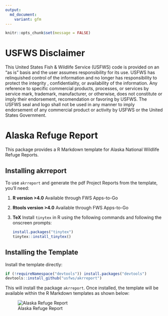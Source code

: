 ```yaml
---
output:
  md_document:
    variant: gfm
---
```


```r
knitr::opts_chunk$set(message = FALSE)
```


# USFWS Disclaimer
This United States Fish & Wildlife Service (USFWS) code is provided on an "as is" basis and the user assumes responsibility for its use.  USFWS has relinquished control of the information and no longer has responsibility to protect the integrity , confidentiality, or availability of the information.  Any reference to specific commercial products, processes, or services by service mark, trademark, manufacturer, or otherwise, does not constitute or imply their endorsement, recomendation or favoring by USFWS.  The USFWS seal and logo shall not be used in any manner to imply endorsement of any commercial product or activity by USFWS or the United States Government. 

# Alaska Refuge Report

This package provides a R Markdown template for Alaska National Wildlife Refuge Reports.

## Installing akrreport

To use `akrreport` and generate the pdf Project Reports from the template, you'll need:

1. **R version >4.0** Available through FWS Apps-to-Go
1. **Rtools version >4.0** Available through FWS Apps-to-Go
1. **TeX** Install `tinytex` in R using the following commands and following the onscreen prompts: 

    ```r
    install.packages("tinytex")
    tinytex::install_tinytex()
    ```


## Installing the Template

Install the template directly:

```r
if (!requireNamespace("devtools")) install.packages("devtools")
devtools::install_github("usfws/akrreport")
```

This will install the package `akrreport`. Once installed, the template will be available within the R Markdown templates as shown below:

![Alaska Refuge Report](./README-images/templates.png)